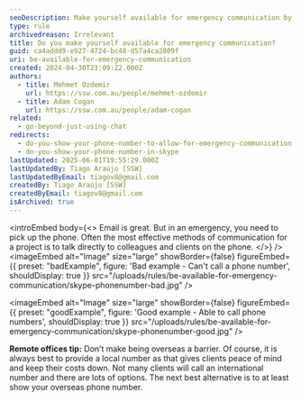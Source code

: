 ```yaml
---
seoDescription: Make yourself available for emergency communication by providing a phone number or Skype ID to ensure seamless connections.
type: rule
archivedreason: Irrelevant
title: Do you make yourself available for emergency communication?
guid: ca4addd9-e927-4724-bc48-d57a4ca2809f
uri: be-available-for-emergency-communication
created: 2024-04-30T23:09:22.000Z
authors:
  - title: Mehmet Ozdemir
    url: https://ssw.com.au/people/mehmet-ozdemir
  - title: Adam Cogan
    url: https://ssw.com.au/people/adam-cogan
related:
  - go-beyond-just-using-chat
redirects:
  - do-you-show-your-phone-number-to-allow-for-emergency-communication
  - do-you-show-your-phone-number-in-skype
lastUpdated: 2025-06-01T19:55:29.000Z
lastUpdatedBy: Tiago Araújo [SSW]
lastUpdatedByEmail: tiagov8@gmail.com
createdBy: Tiago Araújo [SSW]
createdByEmail: tiagov8@gmail.com
isArchived: true
---
```


<introEmbed
  body={<>
Email is great. But in an emergency, you need to pick up the phone. Often the most effective methods of communication for a project is to talk directly to colleagues and clients on the phone.
  </>}
/>
<imageEmbed
  alt="Image"
  size="large"
  showBorder={false}
  figureEmbed={{
    preset: "badExample",
    figure: 'Bad example - Can\'t call a phone number',
    shouldDisplay: true
  }}
  src="/uploads/rules/be-available-for-emergency-communication/skype-phonenumber-bad.jpg"
/>

<imageEmbed
  alt="Image"
  size="large"
  showBorder={false}
  figureEmbed={{
    preset: "goodExample",
    figure: 'Good example - Able to call phone numbers',
    shouldDisplay: true
  }}
  src="/uploads/rules/be-available-for-emergency-communication/skype-phonenumber-good.jpg"
/>

**Remote offices tip:** Don’t make being overseas a barrier. Of course, it is always best to provide a local number as that gives clients peace of mind and keep their costs down. Not many clients will call an international number and there are lots of options. The next best alternative is to at least show your overseas phone number.
